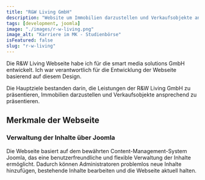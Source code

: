 ```yaml
---
title: "R&W Living GmbH"
description: "Website um Immobilien darzustellen und Verkaufsobjekte ansprechend zu präsentieren"
tags: [development, joomla]
image: "./images/r-w-living.png"
image_alt: "Karriere im MK - Studienbörse"
isFeatured: false
slug: "r-w-living"
---
```



Die R&W Living Webseite habe ich für die smart media solutions GmbH entwickelt. Ich war verantwortlich für die Entwicklung der Webseite basierend auf diesem Design.

Die Hauptziele bestanden darin, die Leistungen der R&W Living GmbH zu präsentieren, Immobilien darzustellen und Verkaufsobjekte ansprechend zu präsentieren.

<ProjectDetails
  client="smart media solutions GmbH"
  handover="06/2019"
  services="HTML, SCSS, JavaScript, PHP, Joomla, MySQL"
  website="https://rw-living.immo/"
/>

## Merkmale der Webseite

### Verwaltung der Inhalte über Joomla

Die Webseite basiert auf dem bewährten Content-Management-System Joomla, das eine benutzerfreundliche und flexible Verwaltung der Inhalte ermöglicht. Dadurch können Administratoren problemlos neue Inhalte hinzufügen, bestehende Inhalte bearbeiten und die Webseite aktuell halten.
